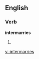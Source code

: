 ==English==
===Verb===
'''intermarries'''
# {{third-person singular of|[[intermarry]]}}

[[vi:intermarries]]